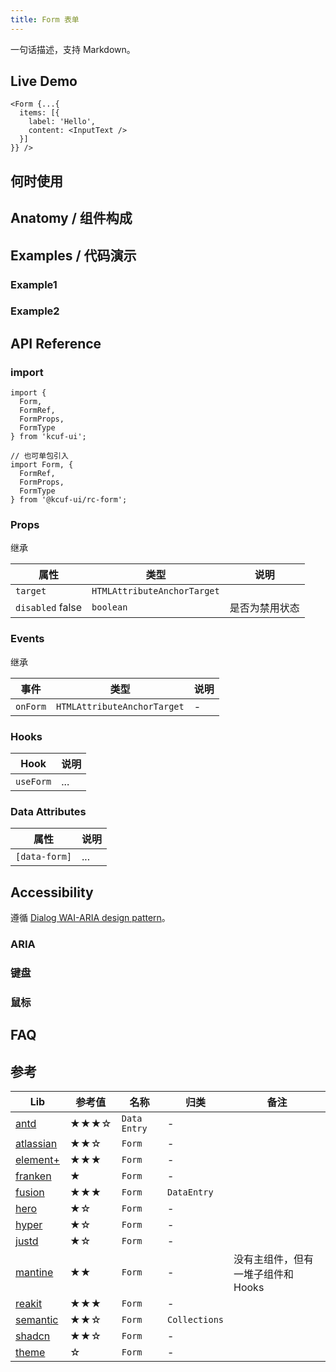 ```yaml
---
title: Form 表单
---
```


[//]: # (参考 https://mantine.dev https://ant.design 结构化简介)

<ComponentBrief name="Form">
  一句话描述，支持 Markdown。
</ComponentBrief>

## Live Demo

```tsx live
<Form {...{
  items: [{
    label: 'Hello',
    content: <InputText />
  }]
}} />
```

## 何时使用

[//]: # (参考 https://ant.design https://fusion.design)

## Anatomy / 组件构成

[//]: # (参考 https://zagjs.com)

## Examples / 代码演示

[//]: # (参考 https://www.chakra-ui.com)

### Example1

### Example2

## API Reference

[//]: # (https://www.radix-ui.com https://www.heroui.com info icon for description and enum 等)

### import

```tsx
import {
  Form,
  FormRef,
  FormProps,
  FormType
} from 'kcuf-ui';

// 也可单包引入
import Form, {
  FormRef,
  FormProps,
  FormType
} from '@kcuf-ui/rc-form';
```

### Props

继承

| 属性 | 类型 | 说明 |
| --- | --- | --- |
| `target` <TagRequired/> | `HTMLAttributeAnchorTarget` | |
| `disabled` <TagDefault>false</TagDefault> | `boolean` | 是否为禁用状态 |

### Events

继承

| 事件 | 类型 | 说明 |
| --- | --- | --- |
| `onForm` | `HTMLAttributeAnchorTarget` | - |

### Hooks

| Hook | 说明 |
| --- | --- |
| `useForm` | ... |

### Data Attributes

[//]: # (参考 https://www.melt-ui.com https://zagjs.com)

| 属性 | 说明 |
| --- | --- |
| `[data-form]` <TagReadonly /> | ... |

## Accessibility

[//]: # (参考 https://docs.pearl-ui.dev https://zagjs.com https://dotui.org https://fusion.design https://www.melt-ui.com https://primereact.org https://www.heroui.com https://reka-ui.com)

遵循  [Dialog WAI-ARIA design pattern](https://www.w3.org/WAI/ARIA/apg/patterns/dialog-modal)。

### ARIA

### 键盘

### 鼠标

## FAQ

[//]: # (参考 https://ant.design)

## 参考

| Lib | 参考值 | 名称 | 归类 | 备注 |
| --- | --- | --- | --- | --- |
| [antd](https://ant.design/components/form) | ★★★☆ | `Data Entry` | - | |
| [atlassian](https://atlassian.design/components/form/examples) | ★★☆ | `Form` | - | |
| [element+](https://element-plus.org/en-US/component/form.html) | ★★★ | `Form` | - | |
| [franken](https://franken-ui.dev/docs/form) | ★ | `Form` | - | |
| [fusion](https://fusion.design/pc/component/form) | ★★★ | `Form` | `DataEntry` | |
| [hero](https://www.heroui.com/docs/components/form) | ★☆ | `Form` | - | |
| [hyper](https://www.hyperui.dev/components/marketing/forms) | ★☆ | `Form` | - | |
| [justd](https://getjustd.com/docs/2.x/components/forms/form) | ★☆ | `Form` | - | |
| [mantine](https://mantine.dev/form/use-form) | ★★ | `Form` | - | 没有主组件，但有一堆子组件和 Hooks |
| [reakit](https://reakit.io/docs/form) | ★★★ | `Form` | - | |
| [semantic](https://semantic-ui.com/collections/form.html) | ★★☆ | `Form` | `Collections` | |
| [shadcn](https://ui.shadcn.com/docs/components/form) | ★★☆ | `Form` | - | |
| [theme](https://theme-ui.com/components/forms) | ☆ | `Form` | - | |
